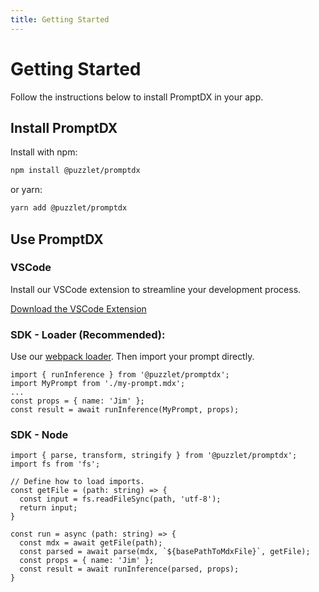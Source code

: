 ```yaml
---
title: Getting Started
---
```


# Getting Started

Follow the instructions below to install PromptDX in your app.

## Install PromptDX

Install with npm:

```bash npm
npm install @puzzlet/promptdx
```

or yarn:

```bash npm
yarn add @puzzlet/promptdx
```

## Use PromptDX

### VSCode

Install our VSCode extension to streamline your development process.

[Download the VSCode Extension](https://marketplace.visualstudio.com/items?itemName=puzzlet.promptdx)

### SDK - Loader (Recommended):

Use our [webpack loader](https://github.com/puzzlet-ai/promptdx-loader). Then import your prompt directly.

```tsx
import { runInference } from '@puzzlet/promptdx';
import MyPrompt from './my-prompt.mdx';
...
const props = { name: 'Jim' };
const result = await runInference(MyPrompt, props);
```

### SDK - Node

```tsx
import { parse, transform, stringify } from '@puzzlet/promptdx';
import fs from 'fs';

// Define how to load imports.
const getFile = (path: string) => {
  const input = fs.readFileSync(path, 'utf-8');
  return input;
}

const run = async (path: string) => {
  const mdx = await getFile(path);
  const parsed = await parse(mdx, `${basePathToMdxFile}`, getFile);
  const props = { name: 'Jim' };
  const result = await runInference(parsed, props);
}
```
